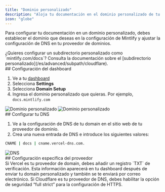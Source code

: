 ```yaml
---
title: "Dominio personalizado"
description: "Aloja tu documentación en el dominio personalizado de tu sitio web"
icon: "globe"
---
```


Para configurar tu documentación en un dominio personalizado, debes establecer el dominio que deseas en la configuración de Mintlify y ajustar la configuración de DNS en tu proveedor de dominios.

<Info>
  ¿Quieres configurar un subdirectorio personalizado como `mintlify.com/docs`? Consulta la documentación sobre el [subdirectorio personalizado](/es/advanced/subpath/cloudflare).
</Info>

<div id="dashboard-settings">
  ## Configuración del dashboard
</div>

1. Ve a tu [dashboard](https://dashboard.mintlify.com)
2. Selecciona **Settings**
3. Selecciona **Domain Setup**
4. Ingresa el dominio personalizado que quieras. Por ejemplo, `docs.mintlify.com`

<Frame>
  <img alt="Dominio personalizado" className="block dark:hidden" src="/images/add-custom-domain-light.png" />

  <img alt="Dominio personalizado" className="hidden dark:block" src="/images/add-custom-domain-dark.png" />
</Frame>

<div id="configuring-your-dns">
  ## Configurar tu DNS
</div>

1. Ve a la configuración de DNS de tu domain en el sitio web de tu proveedor de dominio.
2. Crea una nueva entrada de DNS e introduce los siguientes valores:

```bash
CNAME | docs | cname.vercel-dns.com.
```

<Frame>
  <img alt="DNS" src="https://mintlify-assets.b-cdn.net/mintlify-dns.png" />
</Frame>

<div id="provider-specific-settings">
  ## Configuración específica del proveedor
</div>

<AccordionGroup>
  <Accordion title="Verificación de Vercel">
    Si Vercel es tu proveedor de domain, debes añadir un registro `TXT` de verificación. Esta información aparecerá en tu dashboard después de enviar tu domain personalizado y también se te enviará por correo electrónico.
  </Accordion>

  <Accordion title="Configuración de seguridad de Cloudflare">
    Si Cloudflare es tu proveedor de DNS, debes habilitar la opción de seguridad “full strict” para la configuración de HTTPS.
  </Accordion>
</AccordionGroup>